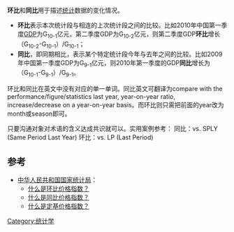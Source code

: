 {{expand|time=2011-05-08T03:01:54+00:00}}
'''环比'''和'''同比'''用于描述[[统计|统计]]数据的变化情况。
* '''环比'''表示本次统计段与相连的上次统计段之间的比较。比如2010年中国第一季度[[GDP|GDP]]为G<sub>10-1</sub>亿元，第二季度GDP为G<sub>10-2</sub>亿元，则第二季度GDP'''环比'''增长（G<sub>10-2</sub>-G<sub>10-1</sub>）/G<sub>10-1</sub>；
* '''同比'''，即同期相比，表示某个特定统计段今年与去年之间的比较。比如2009年中国第一季度GDP为G<sub>9-1</sub>亿元，则2010年第一季度的GDP'''同比'''增长为（G<sub>10-1</sub>-G<sub>9-1</sub>）/G<sub>9-1</sub>。

环比和同比在英文中没有对应的单一单词。同比英文可翻译为compare with the performance/figure/statistics last year, year-on-year ratio, increase/decrease on a year-on-year basis。而环比则只需把前面的year改为month或season即可。

只要沟通对象对术语的含义达成共识就可以。实用案例参考：
同比：vs. SPLY (Same Period Last Year)
环比：vs. LP (Last Period)
==参考==
*[[中华人民共和国国家统计局|中华人民共和国国家统计局]]：
**[https://web.archive.org/web/20121722262300/http://www.stats.gov.cn/tjzs/zjCPI/t20110610_402731130.htm 什么是环比价格指数？]
**[https://web.archive.org/web/20130104115024/http://www.stats.gov.cn/tjzs/zjCPI/t20110610_402731132.htm 什么是同比价格指数？]
**[http://www.stats.gov.cn/ztjc/tjzs/zjcpi/201106/t20110610_71458.html 什么是定基价格指数？]{{Wayback|url=http://www.stats.gov.cn/ztjc/tjzs/zjcpi/201106/t20110610_71458.html |date=20171118222039 }}
[[Category:统计学|Category:统计学]]